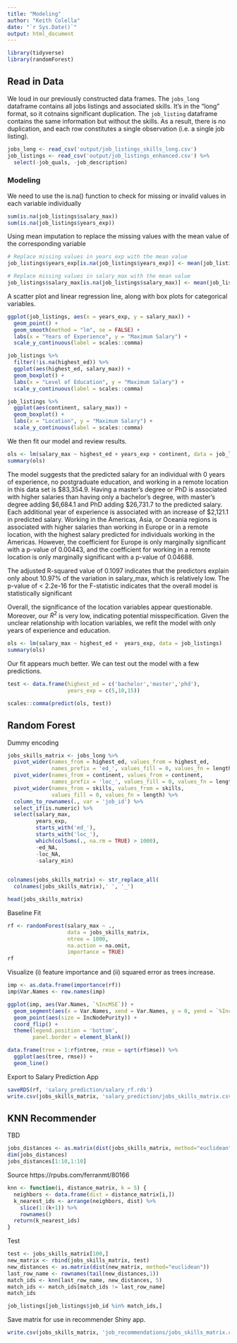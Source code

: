 ```yaml
---
title: "Modeling"
author: "Keith Colella"
date: "`r Sys.Date()`"
output: html_document
---
```


```r
library(tidyverse)
library(randomForest)
```

## Read in Data

We loud in our previously constructed data frames. The `jobs_long` dataframe contains all jobs listings and associated skills. It's in the "long" format, so it cotnains significant duplication. The `job_listing` dataframe contains the same information but without the skills. As a result, there is no duplication, and each row constitutes a single observation (i.e. a single job listing).

```r
jobs_long <- read_csv('output/job_listings_skills_long.csv')
job_listings <- read_csv('output/job_listings_enhanced.csv') %>%
  select(-job_quals, -job_description)
```

### Modeling 

We need to use the is.na() function to check for missing or invalid values in each variable individually

```r
sum(is.na(job_listings$salary_max))
sum(is.na(job_listings$years_exp))
```

Using mean imputation to replace the missing values with the mean value of the corresponding variable

```r
# Replace missing values in years_exp with the mean value
job_listings$years_exp[is.na(job_listings$years_exp)] <- mean(job_listings$years_exp, na.rm = TRUE)

# Replace missing values in salary_max with the mean value
job_listings$salary_max[is.na(job_listings$salary_max)] <- mean(job_listings$salary_max, na.rm = TRUE)
```

A scatter plot and linear regression line, along with box plots for categorical variables.

```r
ggplot(job_listings, aes(x = years_exp, y = salary_max)) +
  geom_point() +
  geom_smooth(method = "lm", se = FALSE) +
  labs(x = "Years of Experience", y = "Maximum Salary") +
  scale_y_continuous(label = scales::comma)

job_listings %>%
  filter(!is.na(highest_ed)) %>%
  ggplot(aes(highest_ed, salary_max)) + 
  geom_boxplot() +
  labs(x = "Level of Education", y = "Maximum Salary") +
  scale_y_continuous(label = scales::comma)

job_listings %>%
  ggplot(aes(continent, salary_max)) + 
  geom_boxplot() +
  labs(x = "Location", y = "Maximum Salary") +
  scale_y_continuous(label = scales::comma)
```

We then fit our model and review results.

```r
ols <- lm(salary_max ~ highest_ed + years_exp + continent, data = job_listings)
summary(ols)
```


The model suggests that the predicted salary for an individual with 0 years of experience, no postgraduate education, and working in a remote location in this data set is $83,354.9. Having a master's degree or PhD is associated with higher salaries than having only a bachelor's degree, with master's degree adding $6,684.1 and PhD adding $26,731.7 to the predicted salary. Each additional year of experience is associated with an increase of $2,121.1 in predicted salary. Working in the Americas, Asia, or Oceania regions is associated with higher salaries than working in Europe or in a remote location, with the highest salary predicted for individuals working in the Americas. However, the coefficient for Europe is only marginally significant with a p-value of 0.00443, and the coefficient for working in a remote location is only marginally significant with a p-value of 0.04688.

The adjusted R-squared value of 0.1097 indicates that the predictors explain only about 10.97% of the variation in salary_max, which is relatively low. The p-value of < 2.2e-16 for the F-statistic indicates that the overall model is statistically significant

Overall, the significance of the location variables appear questionable. Moreover, our $R^2$ is very low, indicating potential misspecification. Given the unclear relationship with location variables, we refit the model with only years of experience and education.

```r
ols <- lm(salary_max ~ highest_ed +  years_exp, data = job_listings)
summary(ols)
```

Our fit appears much better. We can test out the model with a few predictions.

```r
test <- data.frame(highest_ed = c('bachelor','master','phd'),
                   years_exp = c(5,10,15))

scales::comma(predict(ols, test))
```

## Random Forest

Dummy encoding

```r
jobs_skills_matrix <- jobs_long %>%
  pivot_wider(names_from = highest_ed, values_from = highest_ed,
              names_prefix = 'ed_', values_fill = 0, values_fn = length) %>%
  pivot_wider(names_from = continent, values_from = continent,
              names_prefix = 'loc_', values_fill = 0, values_fn = length) %>%
  pivot_wider(names_from = skills, values_from = skills,
              values_fill = 0, values_fn = length) %>%
  column_to_rownames(., var = 'job_id') %>%
  select_if(is.numeric) %>%
  select(salary_max,
         years_exp,
         starts_with('ed_'),
         starts_with('loc_'),
         which(colSums(., na.rm = TRUE) > 1000),
         -ed_NA,
         -loc_NA,
         -salary_min)
  

colnames(jobs_skills_matrix) <- str_replace_all(
  colnames(jobs_skills_matrix),' ', '_')

head(jobs_skills_matrix)
```

Baseline Fit

```r
rf <- randomForest(salary_max ~ .,
                   data = jobs_skills_matrix,
                   ntree = 1000,
                   na.action = na.omit,
                   importance = TRUE)
rf
```

Visualize (i) feature importance and (ii) squared error as trees increase.

```r
imp <- as.data.frame(importance(rf))
imp$Var.Names <- row.names(imp)

ggplot(imp, aes(Var.Names, `%IncMSE`)) +
  geom_segment(aes(x = Var.Names, xend = Var.Names, y = 0, yend = `%IncMSE`)) +
  geom_point(aes(size = IncNodePurity)) +
  coord_flip() +
  theme(legend.position = 'bottom',
        panel.border = element_blank())

data.frame(tree = 1:rf$ntree, rmse = sqrt(rf$mse)) %>%
  ggplot(aes(tree, rmse)) +
  geom_line()
```

Export to Salary Prediction App

```r
saveRDS(rf, 'salary_prediction/salary_rf.rds')
write.csv(jobs_skills_matrix, 'salary_prediction/jobs_skills_matrix.csv', row.names = FALSE)
```


## KNN Recommender

TBD

```r
jobs_distances <- as.matrix(dist(jobs_skills_matrix, method="euclidean"))
dim(jobs_distances)
jobs_distances[1:10,1:10]
```
Source
https://rpubs.com/ferranmt/80166

```r
knn <- function(i, distance_matrix, k = 5) {
  neighbors <- data.frame(dist = distance_matrix[i,])
  k_nearest_ids <- arrange(neighbors, dist) %>% 
    slice(1:(k+1)) %>% 
    rownames()
  return(k_nearest_ids)
}
```

Test

```r
test <- jobs_skills_matrix[100,]
new_matrix <- rbind(jobs_skills_matrix, test)
new_distances <- as.matrix(dist(new_matrix, method="euclidean"))
last_row_name <- rownames(tail(new_distances,1))
match_ids <- knn(last_row_name, new_distances, 5)
match_ids <- match_ids[match_ids != last_row_name]
match_ids

job_listings[job_listings$job_id %in% match_ids,]
```

Save matrix for use in recommender Shiny app.

```r
write.csv(jobs_skills_matrix, 'job_recommendations/jobs_skills_matrix.csv', row.names = TRUE)
```